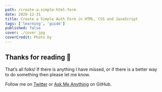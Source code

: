 ```yaml
---
path: /create-a-simple-html-form
date: 2020-12-31
title: Create a Simple Auth Form in HTML, CSS and JavaScript
tags: ['learning', 'guide']
published: false
cover: ./cover.jpg
coverCredit: Photo by
---
```


## Thanks for reading 🙏

That’s all folks! If there is anything I have missed, or if there is a
better way to do something then please let me know.

Follow me on [Twitter] or [Ask Me Anything] on GitHub.

<!-- Links -->

[twitter]: https://twitter.com/spences10
[ask me anything]: https://github.com/spences10/ama

